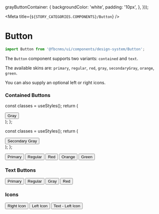 
  grayButtonContainer: {
    backgroundColor: 'white',
    padding: '10px',
  },
}));


<Meta title={`${STORY_CATEGORIES.COMPONENTS}/Button`} />

# Button

```js
import Button from '@fbcnms/ui/components/design-system/Button';
```

The `Button` component supports two variants: `contained` and `text`.

The available skins are: `primary`, `regular`, `red`, `gray`, `secondaryGray`, `orange`, `green`.

You can also supply an optional left or right icons.

### Contained Buttons

  const classes = useStyles();
  return (
    <div className={classes.grayButtonContainer}>
      <Button onClick={onButtonClicked} skin="gray">
        Gray
      </Button>
    </div>
  );
};

  const classes = useStyles();
  return (
    <div className={classes.grayButtonContainer}>
      <Button onClick={onButtonClicked} skin="secondaryGray">
        Secondary Gray
      </Button>
    </div>
  );
};

<Preview>
  <Story name="Contained">
    <StoryFrame>
      <Button onClick={onButtonClicked}>Primary</Button>
      <Button onClick={onButtonClicked} skin="regular">
        Regular
      </Button>
      <Button onClick={onButtonClicked} skin="red">
        Red
      </Button>
      <GrayButton />
      <SecondaryGrayButton />
      <Button onClick={onButtonClicked} skin="orange">
        Orange
      </Button>
      <Button onClick={onButtonClicked} skin="green">
        Green
      </Button>
    </StoryFrame>
  </Story>
</Preview>

### Text Buttons

<Preview>
  <Story name="Text">
    <StoryFrame>
      <Button onClick={onButtonClicked} variant="text">
        Primary
      </Button>
      <Button onClick={onButtonClicked} skin="regular" variant="text">
        Regular
      </Button>
      <Button onClick={onButtonClicked} skin="gray" variant="text">
        Gray
      </Button>
      <Button onClick={onButtonClicked} skin="red" variant="text">
        Red
      </Button>
    </StoryFrame>
  </Story>
</Preview>

### Icons

<Preview>
  <Story name="Icons">
    <StoryFrame>
      <Button onClick={onButtonClicked} rightIcon={PlusIcon}>
        Right Icon
      </Button>
      <Button onClick={onButtonClicked} leftIcon={PlusIcon}>
        Left Icon
      </Button>
      <Button onClick={onButtonClicked} leftIcon={PlusIcon} variant="text">
        Text - Left Icon
      </Button>
    </StoryFrame>
  </Story>
</Preview>

